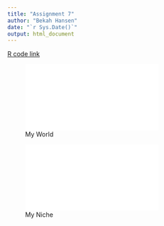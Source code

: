 ```yaml
---
title: "Assignment 7"
author: "Bekah Hansen"
date: "`r Sys.Date()`"
output: html_document
---
```


[R code link](assignment_in_GIS.R)

![My World](my_world.pdf)

![My Niche](my_niche.pdf)